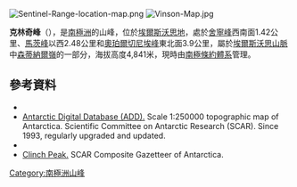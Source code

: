 [[Image:Sentinel-Range-location-map.png|thumb]]
[[Image:Vinson-Map.jpg|thumb]]

{{Coord|78|32|08|S|85|30|45|W|source:GNIS|display=title}}

'''克林奇峰'''（{{lang-en|Clinch Peak}}），是[[南極洲|南極洲]]的山峰，位於[[埃爾斯沃思地|埃爾斯沃思地]]，處於[[舍寧峰|舍寧峰]]西南面1.42公里、[[馬茨峰|馬茨峰]]以西2.48公里和[[奧珀爾切尼埃峰|奧珀爾切尼埃峰]]東北面3.9公里，屬於[[埃爾斯沃思山脈|埃爾斯沃思山脈]]中[[森蒂納爾嶺|森蒂納爾嶺]]的一部分，海拔高度4,841米，現時由[[南極條約體系|南極條約體系]]管理。

==參考資料==
*{{usgs-gazetteer|id=18837}}
* [http://www.add.scar.org Antarctic Digital Database (ADD).]{{Wayback|url=http://www.add.scar.org/ |date=20170305000653 }} Scale 1:250000 topographic map of Antarctica. Scientific Committee on Antarctic Research (SCAR). Since 1993, regularly upgraded and updated.
*{{cite gnis | type = antarid | id = 18837| name = Clinch Peak | accessdate = 2013-11-26}}
* [https://data.aad.gov.au/aadc/gaz/scar/display_name.cfm?gaz_id=135931 Clinch Peak.] {{Wayback|url=https://data.aad.gov.au/aadc/gaz/scar/display_name.cfm?gaz_id=135931 |date=20180830210221 }} SCAR Composite Gazetteer of Antarctica.

{{DEFAULTSORT:Clinch Peak}}
[[Category:南極洲山峰|Category:南極洲山峰]]


{{EllsworthLand-geo-stub}}